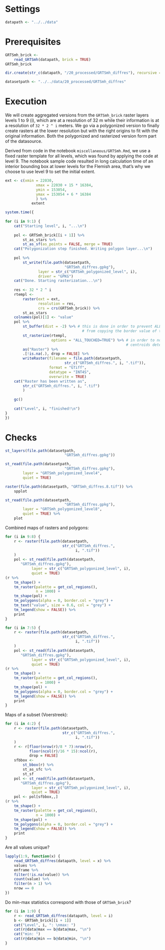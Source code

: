 # Settings

```r
datapath <- "../../data"
```


# Prerequisites

```r
GRTSmh_brick <- 
    read_GRTSmh(datapath, brick = TRUE)
GRTSmh_brick
```


```r
dir.create(str_c(datapath, "/20_processed/GRTSmh_diffres"), recursive = TRUE)
```

```r
datasetpath <- "../../data/20_processed/GRTSmh_diffres"
```


# Execution

We will create aggregated versions from the `GRTSmh_brick` raster layers levels 1 to 9 (i), which are at a resolution of 32 m while their information is at a resolution of `32 * 2 ^ i` meters.
We go via a polygonized version to finally create rasters at the lower resolution but with the right origins to fit with the original information.
Both the polygonized and rasterized version form part of the datasource.

Derived from code in the notebook `miscellaneous/GRTSmh.Rmd`, we use a fixed raster template for all levels, which was found by applying the code at level 9.
The notebook sample code resulted in long calculation time of an interior bounding box at lower levels for the Flemish area, that's why we choose to use level 9 to set the initial extent.


```r
ext <- c(xmin = 22030,
              xmax = 22030 + 15 * 16384,
              ymin = 153054,
              ymax = 153054 + 6 * 16384
              ) %>% 
            extent
```

```r
system.time({
    
for (i in 9:1) {
    cat("Starting level", i, "...\n")
    
    pol <- GRTSmh_brick[[i + 1]] %>% 
        st_as_stars %>% 
        st_as_sf(as_points = FALSE, merge = TRUE)
    cat("Polygonization step finished. Writing polygon layer...\n")
    
    pol %>%
        st_write(file.path(datasetpath,
                           "GRTSmh_diffres.gpkg"),
               layer = str_c("GRTSmh_polygonized_level", i),
               driver = "GPKG")
    cat("Done. Starting rasterization...\n")
    
    res <- 32 * 2 ^ i
    rtempl <- 
        raster(ext = ext,
               resolution = res,
               crs = crs(GRTSmh_brick)) %>% 
        st_as_stars
    colnames(pol)[1] <- "value"
    pol %>% 
        st_buffer(dist = -2) %>% # this is done in order to prevent ALL_TOUCHED=TRUE 
                                   # from copying the border value of the neighbouring cell
        st_rasterize(rtempl, 
                     options = "ALL_TOUCHED=TRUE") %>% # in order to not only let cell 
                                                       # centroids determine the value
        as("Raster") %>% 
        .[!is.na(.), drop = FALSE] %>% 
        writeRaster(filename = file.path(datasetpath, 
                           str_c("GRTSmh_diffres.", i, ".tif")),
                    format = "GTiff",
                    datatype = "INT4S",
                    overwrite = TRUE)
    cat("Raster has been written as", 
        str_c("GRTSmh_diffres.", i, ".tif") 
        )
    
    gc()
        
    cat("Level", i, "finished!\n")
}
})
```



# Checks

```r
st_layers(file.path(datasetpath, 
                           "GRTSmh_diffres.gpkg"))
```

```r
st_read(file.path(datasetpath, 
                           "GRTSmh_diffres.gpkg"),
        layer = "GRTSmh_polygonized_level4",
        quiet = TRUE)
```


```r
raster(file.path(datasetpath, "GRTSmh_diffres.8.tif")) %>% 
    spplot
```

```r
st_read(file.path(datasetpath, 
                           "GRTSmh_diffres.gpkg"),
        layer = "GRTSmh_polygonized_level8",
        quiet = TRUE) %>% 
    plot
```

Combined maps of rasters and polygons:

```r
for (i in 9:8) {
    r <- raster(file.path(datasetpath, 
                          str_c("GRTSmh_diffres.",
                                i, ".tif"))
    )
    pol <- st_read(file.path(datasetpath,
       "GRTSmh_diffres.gpkg"),
            layer = str_c("GRTSmh_polygonized_level", i),
            quiet = TRUE)
(r %>% 
    tm_shape() +
    tm_raster(palette = get_col_regions(),
              n = 1000) +
    tm_shape(pol) +
    tm_polygons(alpha = 0, border.col = "grey") +
    tm_text("value", size = 0.6, col = "grey") +
    tm_legend(show = FALSE)) %>% 
    print
}
```

```r
for (i in 7:5) {
    r <- raster(file.path(datasetpath, 
                          str_c("GRTSmh_diffres.",
                                i, ".tif"))
    )
    pol <- st_read(file.path(datasetpath,
       "GRTSmh_diffres.gpkg"),
            layer = str_c("GRTSmh_polygonized_level", i),
            quiet = TRUE)
(r %>% 
    tm_shape() +
    tm_raster(palette = get_col_regions(),
              n = 1000) +
    tm_shape(pol) +
    tm_polygons(alpha = 0, border.col = "grey") +
    tm_legend(show = FALSE)) %>% 
    print
}
```

Maps of a subset (Voerstreek):

```r
for (i in 4:2) {
    r <- raster(file.path(datasetpath, 
                          str_c("GRTSmh_diffres.",
                                i, ".tif"))
    )
    r <- r[floor(nrow(r)/8 * 7):nrow(r), 
           floor(ncol(r)/16 * 15):ncol(r), 
           drop = FALSE]
    sfbbox <- 
        st_bbox(r) %>% 
        st_as_sfc %>% 
        st_sf
    pol <- st_read(file.path(datasetpath,
       "GRTSmh_diffres.gpkg"),
            layer = str_c("GRTSmh_polygonized_level", i),
            quiet = TRUE)
    pol <- pol[sfbbox,,]
(r %>% 
    tm_shape() +
    tm_raster(palette = get_col_regions(),
              n = 1000) +
    tm_shape(pol) +
    tm_polygons(alpha = 0, border.col = "grey") +
    tm_legend(show = FALSE)) %>% 
    print
}
```


Are all values unique?

```r
lapply(1:9, function(x) {
    read_GRTSmh_diffres(datapath, level = x) %>% 
    values %>% 
    enframe %>% 
    filter(!is.na(value)) %>% 
    count(value) %>% 
    filter(n > 1) %>% 
    nrow == 0
})
```

Do min-max statistics correspond with those of `GRTSmh_brick`?

```r
for (i in 1:9) {
    r <- read_GRTSmh_diffres(datapath, level = i)
    b <- GRTSmh_brick[[i + 1]]
    cat("Level", i, ": \nmax: ")
    cat(r@data@max == b@data@max, "\n")
    cat("min: ")
    cat(r@data@min == b@data@min, "\n")
}
```



